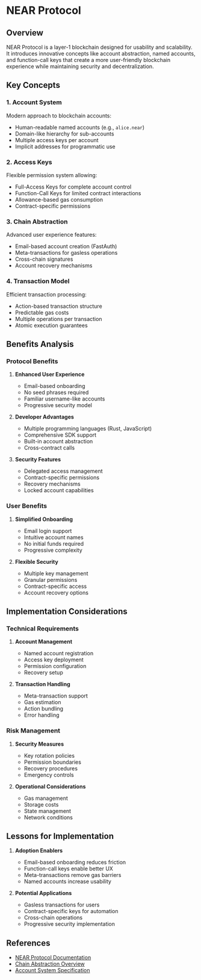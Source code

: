 # NEAR Protocol

## Overview

NEAR Protocol is a layer-1 blockchain designed for usability and scalability. It introduces innovative concepts like account abstraction, named accounts, and function-call keys that create a more user-friendly blockchain experience while maintaining security and decentralization.

## Key Concepts

### 1. Account System

Modern approach to blockchain accounts:

- Human-readable named accounts (e.g., `alice.near`)
- Domain-like hierarchy for sub-accounts
- Multiple access keys per account
- Implicit addresses for programmatic use

### 2. Access Keys

Flexible permission system allowing:

- Full-Access Keys for complete account control
- Function-Call Keys for limited contract interactions
- Allowance-based gas consumption
- Contract-specific permissions

### 3. Chain Abstraction

Advanced user experience features:

- Email-based account creation (FastAuth)
- Meta-transactions for gasless operations
- Cross-chain signatures
- Account recovery mechanisms

### 4. Transaction Model

Efficient transaction processing:

- Action-based transaction structure
- Predictable gas costs
- Multiple operations per transaction
- Atomic execution guarantees

## Benefits Analysis

### Protocol Benefits

1. **Enhanced User Experience**

   - Email-based onboarding
   - No seed phrases required
   - Familiar username-like accounts
   - Progressive security model

2. **Developer Advantages**

   - Multiple programming languages (Rust, JavaScript)
   - Comprehensive SDK support
   - Built-in account abstraction
   - Cross-contract calls

3. **Security Features**
   - Delegated access management
   - Contract-specific permissions
   - Recovery mechanisms
   - Locked account capabilities

### User Benefits

1. **Simplified Onboarding**

   - Email login support
   - Intuitive account names
   - No initial funds required
   - Progressive complexity

2. **Flexible Security**
   - Multiple key management
   - Granular permissions
   - Contract-specific access
   - Account recovery options

## Implementation Considerations

### Technical Requirements

1. **Account Management**

   - Named account registration
   - Access key deployment
   - Permission configuration
   - Recovery setup

2. **Transaction Handling**
   - Meta-transaction support
   - Gas estimation
   - Action bundling
   - Error handling

### Risk Management

1. **Security Measures**

   - Key rotation policies
   - Permission boundaries
   - Recovery procedures
   - Emergency controls

2. **Operational Considerations**
   - Gas management
   - Storage costs
   - State management
   - Network conditions

## Lessons for Implementation

1. **Adoption Enablers**

   - Email-based onboarding reduces friction
   - Function-call keys enable better UX
   - Meta-transactions remove gas barriers
   - Named accounts increase usability

2. **Potential Applications**
   - Gasless transactions for users
   - Contract-specific keys for automation
   - Cross-chain operations
   - Progressive security implementation

## References

- [NEAR Protocol Documentation](https://docs.near.org/)
- [Chain Abstraction Overview](https://docs.near.org/build/chain-abstraction/what-is)
- [Account System Specification](https://docs.near.org/concepts/protocol/account-id)
